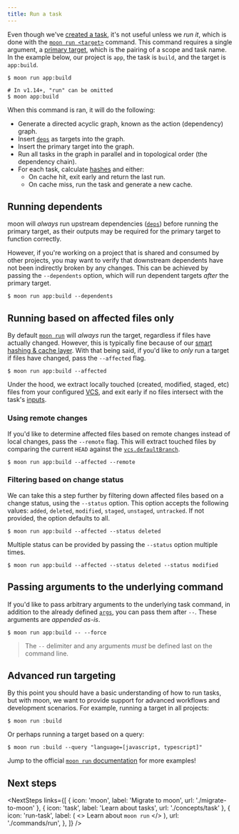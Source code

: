 ```yaml
---
title: Run a task
---
```



<HeaderLabel text="2 min" />

Even though we've [created a task](./create-task), it's not useful unless we _run it_, which is done
with the [`moon run <target>`](./commands/run) command. This command requires a single argument, a
[primary target](./concepts/target), which is the pairing of a scope and task name. In the example
below, our project is `app`, the task is `build`, and the target is `app:build`.

```shell
$ moon run app:build

# In v1.14+, "run" can be omitted
$ moon app:build
```

When this command is ran, it will do the following:

- Generate a directed acyclic graph, known as the action (dependency) graph.
- Insert [`deps`](./config/project#deps) as targets into the graph.
- Insert the primary target into the graph.
- Run all tasks in the graph in parallel and in topological order (the dependency chain).
- For each task, calculate [hashes](./concepts/cache) and either:
  - On cache hit, exit early and return the last run.
  - On cache miss, run the task and generate a new cache.

## Running dependents

moon will _always_ run upstream dependencies ([`deps`](./config/project#deps)) before running the
primary target, as their outputs may be required for the primary target to function correctly.

However, if you're working on a project that is shared and consumed by other projects, you may want
to verify that downstream dependents have not been indirectly broken by any changes. This can be
achieved by passing the `--dependents` option, which will run dependent targets _after_ the primary
target.

```shell
$ moon run app:build --dependents
```

## Running based on affected files only

By default [`moon run`](./commands/run) will _always_ run the target, regardless if files have
actually changed. However, this is typically fine because of our
[smart hashing & cache layer](./concepts/cache). With that being said, if you'd like to _only_ run a
target if files have changed, pass the `--affected` flag.

```shell
$ moon run app:build --affected
```

Under the hood, we extract locally touched (created, modified, staged, etc) files from your
configured [VCS](./config/workspace#vcs), and exit early if no files intersect with the task's
[inputs](./config/project#inputs).

### Using remote changes

If you'd like to determine affected files based on remote changes instead of local changes, pass the
`--remote` flag. This will extract touched files by comparing the current `HEAD` against the
[`vcs.defaultBranch`](./config/workspace#defaultbranch).

```shell
$ moon run app:build --affected --remote
```

### Filtering based on change status

We can take this a step further by filtering down affected files based on a change status, using the
`--status` option. This option accepts the following values: `added`, `deleted`, `modified`,
`staged`, `unstaged`, `untracked`. If not provided, the option defaults to all.

```shell
$ moon run app:build --affected --status deleted
```

Multiple status can be provided by passing the `--status` option multiple times.

```shell
$ moon run app:build --affected --status deleted --status modified
```

## Passing arguments to the underlying command

If you'd like to pass arbitrary arguments to the underlying task command, in addition to the already
defined [`args`](./config/project#args), you can pass them after `--`. These arguments are _appended
as-is_.

```shell
$ moon run app:build -- --force
```

> The `--` delimiter and any arguments _must_ be defined last on the command line.

## Advanced run targeting

By this point you should have a basic understanding of how to run tasks, but with moon, we want to
provide support for advanced workflows and development scenarios. For example, running a target in
all projects:

```shell
$ moon run :build
```

Or perhaps running a target based on a query:

```shell
$ moon run :build --query "language=[javascript, typescript]"
```

Jump to the official [`moon run` documentation](./commands/run) for more examples!

## Next steps

<NextSteps
  links={[
    { icon: 'moon', label: 'Migrate to moon', url: './migrate-to-moon' },
    { icon: 'task', label: 'Learn about tasks', url: './concepts/task' },
    {
      icon: 'run-task',
      label: (
        <>
          Learn about <code>moon run</code>
        </>
      ),
      url: './commands/run',
    },
  ]}
/>

